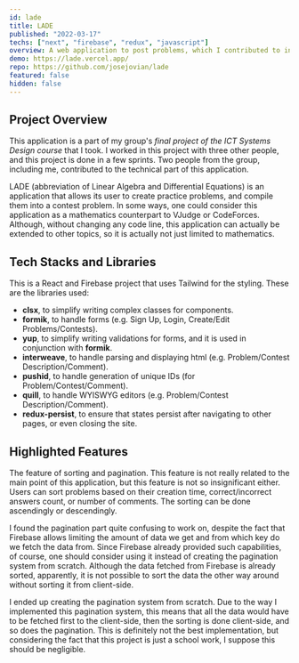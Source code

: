 ```yaml
---
id: lade
title: LADE
published: "2022-03-17"
techs: ["next", "firebase", "redux", "javascript"]
overview: A web application to post problems, which I contributed to in the final project of the ICT Systems Design course that I took.
demo: https://lade.vercel.app/
repo: https://github.com/josejovian/lade
featured: false
hidden: false
---
```


## Project Overview

This application is a part of my group's *final project of the ICT Systems Design course* that I took. I worked in this project with three other people, and this project is done in a few sprints. Two people from the group, including me, contributed to the technical part of this application.
  
LADE (abbreviation of Linear Algebra and Differential Equations) is an application that allows its user to create practice problems, and compile them into a contest problem. In some ways, one could consider this application as a mathematics counterpart to VJudge or CodeForces. Although, without changing any code line, this application can actually be extended to other topics, so it is actually not just limited to mathematics.

## Tech Stacks and Libraries

This is a React and Firebase project that uses Tailwind for the styling. These are the libraries used:
- **clsx**, to simplify writing complex classes for components.
- **formik**, to handle forms (e.g. Sign Up, Login, Create/Edit Problems/Contests).
- **yup**, to simplify writing validations for forms, and it is used in conjunction with **formik**.
- **interweave**, to handle parsing and displaying html (e.g. Problem/Contest Description/Comment).
- **pushid**, to handle generation of unique IDs (for Problem/Contest/Comment).
- **quill**, to handle WYISWYG editors (e.g. Problem/Contest Description/Comment).
- **redux-persist**, to ensure that states persist after navigating to other pages, or even closing the site.

## Highlighted Features

The feature of sorting and pagination. This feature is not really related to the main point of this application, but this feature is not so insignificant either.
Users can sort problems based on their creation time, correct/incorrect answers count, or number of comments. The sorting can be done ascendingly or descendingly.

I found the pagination part quite confusing to work on, despite the fact that Firebase allows limiting the amount of data we get and from which key do we fetch the data from. Since Firebase already provided such capabilities, of course, one should consider using it instead of creating the pagination system from scratch. Although the data fetched from Firebase is already sorted, apparently, it is not possible to sort the data the other way around without sorting it from client-side.

I ended up creating the pagination system from scratch. Due to the way I implemented this pagination system, this means that all the data would have to be fetched first to the client-side, then the sorting is done client-side, and so does the pagination. This is definitely not the best implementation, but considering the fact that this project is just a school work, I suppose this should be negligible.

